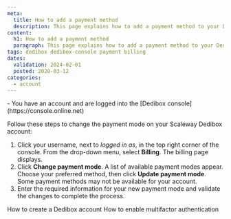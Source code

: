 ```yaml
---
meta:
  title: How to add a payment method
  description: This page explains how to add a payment method to your Dedibox console.
content:
  h1: How to add a payment method
  paragraph: This page explains how to add a payment method to your Dedibox console.
tags: dedibox dedibox-console payment billing
dates:
  validation: 2024-02-01
  posted: 2020-03-12
categories:
  - account
---
```


<Message type="requirement">
  - You have an account and are logged into the [Dedibox console](https://console.online.net) 
</Message>

Follow these steps to change the payment mode on your Scaleway Dedibox account:

1. Click your username, next to _logged in as_, in the top right corner of the console. From the drop-down menu, select **Billing**. The billing page displays.
2. Click **Change payment mode**. A list of available payment modes appear. Choose your preferred method, then click **Update payment mode**.
    <Message type="note">
      Some payment methods may not be available for your account.
    </Message>
3. Enter the required information for your new payment mode and validate the changes to complete the process.

<Navigation title="See Also">
  <PreviousButton to="/dedibox-console/account/how-to/create-a-dedibox-account/">How to create a Dedibox account</PreviousButton>
  <NextButton to="/dedibox-console/account/how-to/enable-two-factor-authentication/">How to enable multifactor authentication</NextButton>
</Navigation>

